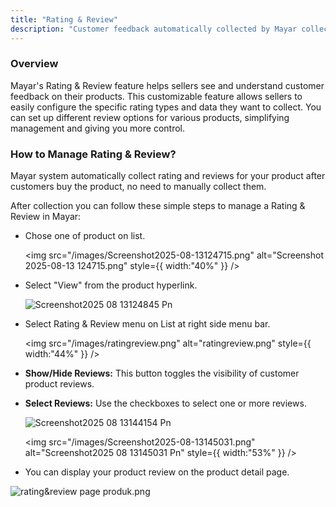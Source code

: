 ```yaml
---
title: "Rating & Review"
description: "Customer feedback automatically collected by Mayar collection system."
---
```


### Overview

Mayar's Rating & Review feature helps sellers see and understand customer feedback on their products. This customizable feature allows sellers to easily configure the specific rating types and data they want to collect. You can set up different review options for various products, simplifying management and giving you more control.

### How to Manage Rating & Review?

Mayar system automatically collect rating and reviews for your product after customers buy the product, no need to manually collect them.

After collection you can follow these simple steps to manage a Rating & Review in Mayar:

- Chose one of product on list.

  <img
    src="/images/Screenshot2025-08-13124715.png"
    alt="Screenshot 2025-08-13 124715.png"
    style={{ width:"40%" }}
  />
- Select "View" from the product hyperlink.

  ![Screenshot2025 08 13124845 Pn](/images/Screenshot2025-08-13124845.png)
- Select Rating & Review menu on List at right side menu bar.

  <img
    src="/images/ratingreview.png"
    alt="ratingreview.png"
    style={{ width:"44%" }}
  />
- **Show/Hide Reviews:** This button toggles the visibility of customer product reviews.
- **Select Reviews:** Use the checkboxes to select one or more reviews.

  ![Screenshot2025 08 13144154 Pn](/images/Screenshot2025-08-13144154.png)

  <img
    src="/images/Screenshot2025-08-13145031.png"
    alt="Screenshot2025 08 13145031 Pn"
    style={{ width:"53%" }}
  />
- You can display your product review on the product detail page.

![rating&review page produk.png](/images/rating&reviewpageproduk.png)